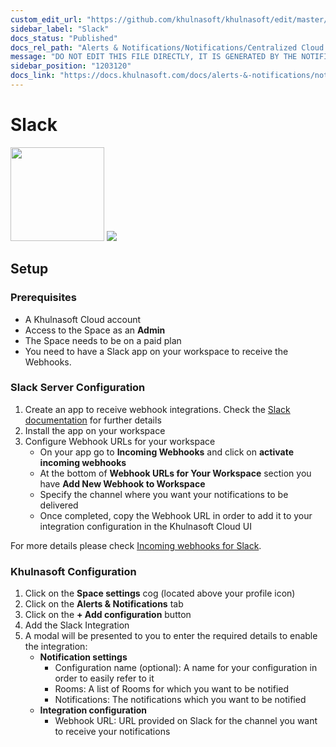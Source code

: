```yaml
---
custom_edit_url: "https://github.com/khulnasoft/khulnasoft/edit/master/integrations/cloud-notifications/metadata.yaml"
sidebar_label: "Slack"
docs_status: "Published"
docs_rel_path: "Alerts & Notifications/Notifications/Centralized Cloud Notifications"
message: "DO NOT EDIT THIS FILE DIRECTLY, IT IS GENERATED BY THE NOTIFICATION'S metadata.yaml FILE"
sidebar_position: "1203120"
docs_link: "https://docs.khulnasoft.com/docs/alerts-&-notifications/notifications/centralized-cloud-notifications/slack"
---
```



# Slack

<img src="https://khulnasoft.com/img/slack.png" width="150"/>

<img src="https://img.shields.io/badge/maintained%20by-Khulnasoft-%2300ab44" />

## Setup

### Prerequisites

- A Khulnasoft Cloud account
- Access to the Space as an **Admin**
- The Space needs to be on a paid plan
- You need to have a Slack app on your workspace to receive the Webhooks.

### Slack Server Configuration

1. Create an app to receive webhook integrations. Check the [Slack documentation](https://api.slack.com/apps?new_app=1) for further details
2. Install the app on your workspace
3. Configure Webhook URLs for your workspace
    - On your app go to **Incoming Webhooks** and click on **activate incoming webhooks**
    - At the bottom of **Webhook URLs for Your Workspace** section you have **Add New Webhook to Workspace**
    - Specify the channel where you want your notifications to be delivered
    - Once completed, copy the Webhook URL in order to add it to your integration configuration in the Khulnasoft Cloud UI

For more details please check [Incoming webhooks for Slack](https://slack.com/help/articles/115005265063-Incoming-webhooks-for-Slack).

### Khulnasoft Configuration

1. Click on the **Space settings** cog (located above your profile icon)
2. Click on the **Alerts & Notifications** tab
3. Click on the **+ Add configuration** button
4. Add the Slack Integration
5. A modal will be presented to you to enter the required details to enable the integration:
    - **Notification settings**
      - Configuration name (optional): A name for your configuration in order to easily refer to it
      - Rooms: A list of Rooms for which you want to be notified
      - Notifications: The notifications which you want to be notified
    - **Integration configuration**
      - Webhook URL: URL provided on Slack for the channel you want to receive your notifications


